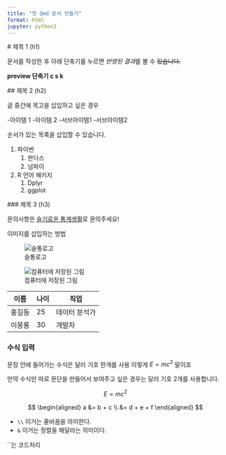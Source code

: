```yaml
---
title: "첫 Qmd 문서 만들기"
format: html
jupyter: python3
---
```


 # 제목 1 (h1)

문서를 작성한 후 아래 단축기를 누르면 *반영된 결과*를 볼 수 ~~있습니다.~~

**preview 단축기 c s k**

 ## 제목 2 (h2)

글 중간에 목고을 삽입하고 싶은 경우

-아이템 1
-아이템 2
    -서브아이템1
    -서브아이템2

순서가 있는 목록을 삽입할 수 있습니다.

1. 파이썬
    1. 판다스
    1. 넘파이
1. R 언어 패키지
    1. Dplyr
    1. ggplot

 ### 제목 3 (h3)

 문의사항은 [슬기로운 통계생활](https://lab.statisticsplaybook.com/portal/course/ls-bigdata-school/lessons/qmd/view)로
 문의주세요!

 이미지를 삽입하는 방법

 ![슬통로고](https://search.pstatic.net/common/?src=http%3A%2F%2Fblogfiles.naver.net%2FMjAyNDEyMDZfMjI2%2FMDAxNzMzNDUyNTY3MTY3.4uSzEDxrtVyOfEt9vmfTeur86S_5bh9uqp7NaE4Zy1gg.YWuvUz_-KktYYqNQ9JHnUBPTZ1SmWYnTg-fLs_8VG-sg.PNG%2F%25C1%25A6%25B8%25F1%25C0%25BB_%25C0%25D4%25B7%25C2%25C7%25D8%25C1%25D6%25BC%25BC%25BF%25E4_-004.png&type=sc960_832)

 ![컴퓨터에 저장된 그림](jbnu.jfif)

| 이름 | 나이 | 직업 |
|------|----|-------|
| 홍길동 | 25 | 데이터 분석가 |
| 이몽룡 | 30 | 개발자 |

### 수식 입력

문장 안에 들어가는 수식은 달러 기호 한개를 사용
이렇게 $E=mc^2$ 말이죠

만약 수식만 따로 문단을 만들어서 보여주고 싶은 경우는 달러 기호 2개를 사용합니다.

$$
E=mc^2
$$

$$
\begin{aligned}
    a &= b + c \\
      &= d + e + f
\end{aligned}
$$

* `\\` 이거는 줄바꿈을 의미한다.
* `&` 이거는 정렬을 해달라는 의미이다.

``는 코드처리





